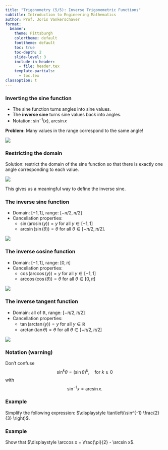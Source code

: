 ```yaml
---
title: "Trigonometry (5/5): Inverse Trigonometric Functions"
subtitle: Introduction to Engineering Mathematics
author: Prof. Joris Vankerschaver
format:
  beamer:
    theme: Pittsburgh
    colortheme: default
    fonttheme: default
    toc: true
    toc-depth: 2
    slide-level: 3
    include-in-header:
      - file: header.tex
    template-partials:
      - toc.tex
classoption: t
---
```



### Inverting the sine function

- The sine function turns angles into sine values.
- The **inverse sine** turns sine values back into angles.
- Notation: $\sin^{-1}(x)$, $\arcsin x$

**Problem:** Many values in the range correspond to the same angle!

![](./images/01-trigonometry/inverse-sine-1.svg){fig-align="center"}

### Restricting the domain

Solution: restrict the domain of the sine function so that there is exactly one angle corresponding to each value. 

![](./images/01-trigonometry/inverse-sine-limited.svg)

This gives us a meaningful way to define the inverse sine.

### The inverse sine function

- Domain: $[-1, 1]$, range: $[-\pi/2, \pi/2]$
- Cancellation properties:
  - $\sin(\arcsin(y)) = y$ for all $y \in [-1, 1]$
  - $\arcsin(\sin(\theta)) = \theta$ for all $\theta \in [-\pi/2, \pi/2]$.


![](./images/01-trigonometry/inverse-sine-flipped.svg){fig-align="center"}

### The inverse cosine function

- Domain: $[-1, 1]$, range: $[0, \pi]$
- Cancellation properties:
  - $\cos(\arccos(y)) = y$ for all $y \in [-1, 1]$
  - $\arccos(\cos(\theta)) = \theta$ for all $\theta \in [0, \pi]$

![](./images/01-trigonometry/inverse-cosine-flipped.svg){fig-align="center"}

### The inverse tangent function

- Domain: all of $\mathbb{R}$, range: $[-\pi/2, \pi/2]$
- Cancellation properties:
  - $\tan(\arctan (y)) = y$ for all $y \in \mathbb{R}$
  - $\arctan(\tan \theta) = \theta$ for all $\theta \in [-\pi/2, \pi/2]$
  

![](./images/01-trigonometry/inverse-tangent-flipped.svg){fig-align="center"}

### Notation (warning)

Don't confuse
$$
    \sin^k \theta = (\sin \theta)^k, \quad \text{for $k \ge 0$}
$$
with
$$
    \sin^{-1} x = \arcsin x.
$$

### Example

Simplify the following expression: $\displaystyle \tan\left(\sin^{-1} \frac{2}{3} \right)$.

### Example

Show that $\displaystyle \arccos x = \frac{\pi}{2} - \arcsin x$.
